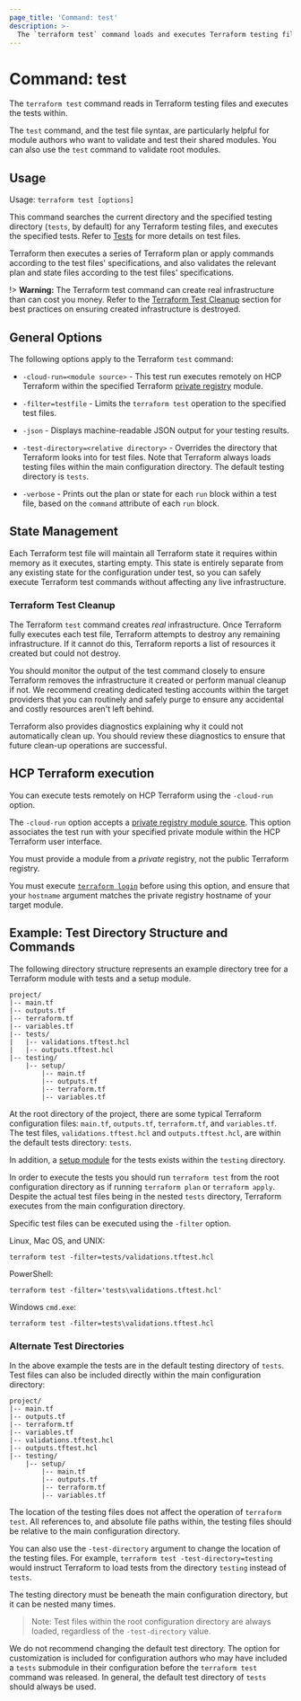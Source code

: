 ```yaml
---
page_title: 'Command: test'
description: >-
  The `terraform test` command loads and executes Terraform testing files.
---
```


# Command: test

The `terraform test` command reads in Terraform testing files and executes the tests within.

The `test` command, and the test file syntax, are particularly helpful for module authors who want to validate and test their shared modules. You can also use the `test` command to validate root modules.

## Usage

Usage: `terraform test [options]`

This command searches the current directory and the specified testing directory (`tests`, by default) for any Terraform testing files, and executes the specified tests. Refer to [Tests](/terraform/language/tests) for more details on test files.

Terraform then executes a series of Terraform plan or apply commands according to the test files' specifications, and also validates the relevant plan and state files according to the test files' specifications.

!> **Warning:** The Terraform test command can create real infrastructure than can cost you money. Refer to the [Terraform Test Cleanup](#terraform-test-cleanup) section for best practices on ensuring created infrastructure is destroyed.

## General Options

The following options apply to the Terraform `test` command:

* `-cloud-run=<module source>` - This test run executes remotely on HCP Terraform within the specified Terraform [private registry](/terraform/language/modules/sources#terraform-registry) module.

* `-filter=testfile` - Limits the `terraform test` operation to the specified test files.

* `-json` - Displays machine-readable JSON output for your testing results.

* `-test-directory=<relative directory>` - Overrides the directory that Terraform looks into for test files. Note that Terraform always loads testing files within the main configuration directory. The default testing directory is `tests`.

* `-verbose` - Prints out the plan or state for each `run` block within a test file, based on the `command` attribute of each `run` block.

## State Management

Each Terraform test file will maintain all Terraform state it requires within memory as it executes, starting empty. This state is entirely separate from any existing state for the configuration under test, so you can safely execute Terraform test commands without affecting any live infrastructure.

### Terraform Test Cleanup

The Terraform `test` command creates _real_ infrastructure. Once Terraform fully executes each test file, Terraform attempts to destroy any remaining infrastructure. If it cannot do this, Terraform reports a list of resources it created but could not destroy.

You should monitor the output of the test command closely to ensure Terraform removes the infrastructure it created or perform manual cleanup if not. We recommend creating dedicated testing accounts within the target providers that you can routinely and safely purge to ensure any accidental and costly resources aren't left behind.

Terraform also provides diagnostics explaining why it could not automatically clean up. You should review these diagnostics to ensure that future clean-up operations are successful.

## HCP Terraform execution

You can execute tests remotely on HCP Terraform using the `-cloud-run` option.

The `-cloud-run` option accepts a [private registry module source](/terraform/language/modules/sources#terraform-registry). This option associates the test run with your specified private module within the HCP Terraform user interface.

You must provide a module from a _private_ registry, not the public Terraform registry.

You must execute [`terraform login`](/terraform/cli/commands/login) before using this option, and ensure that your `hostname` argument matches the private registry hostname of your target module.

## Example: Test Directory Structure and Commands

The following directory structure represents an example directory tree for a Terraform module with tests and a setup module.

```
project/
|-- main.tf
|-- outputs.tf
|-- terraform.tf
|-- variables.tf
|-- tests/
|   |-- validations.tftest.hcl
|   |-- outputs.tftest.hcl
|-- testing/
    |-- setup/
        |-- main.tf
        |-- outputs.tf
        |-- terraform.tf
        |-- variables.tf
```

At the root directory of the project, there are some typical Terraform configuration files: `main.tf`, `outputs.tf`, `terraform.tf`, and `variables.tf`. The test files, `validations.tftest.hcl` and `outputs.tftest.hcl`, are within the default tests directory: `tests`.

In addition, a [setup module](/terraform/language/tests#modules) for the tests exists within the `testing` directory.

In order to execute the tests you should run `terraform test` from the root configuration directory as if running `terraform plan` or `terraform apply`. Despite the actual test files being in the nested `tests` directory, Terraform executes from the main configuration directory.

Specific test files can be executed using the `-filter` option.

Linux, Mac OS, and UNIX:

```shell
terraform test -filter=tests/validations.tftest.hcl
```

PowerShell:

```shell
terraform test -filter='tests\validations.tftest.hcl'
```

Windows `cmd.exe`:

```shell
terraform test -filter=tests\validations.tftest.hcl
```

### Alternate Test Directories

In the above example the tests are in the default testing directory of `tests`. Test files can also be included directly within the main configuration directory:

```
project/
|-- main.tf
|-- outputs.tf
|-- terraform.tf
|-- variables.tf
|-- validations.tftest.hcl
|-- outputs.tftest.hcl
|-- testing/
    |-- setup/
        |-- main.tf
        |-- outputs.tf
        |-- terraform.tf
        |-- variables.tf
```

The location of the testing files does not affect the operation of `terraform test`. All references to, and absolute file paths within, the testing files should be relative to the main configuration directory.

You can also use the `-test-directory` argument to change the location of the testing files. For example, `terraform test -test-directory=testing` would instruct Terraform to load tests from the directory `testing` instead of `tests`.

The testing directory must be beneath the main configuration directory, but it can be nested many times.

> Note: Test files within the root configuration directory are always loaded, regardless of the `-test-directory` value.

We do not recommend changing the default test directory. The option for customization is included for configuration authors who may have included a `tests` submodule in their configuration before the `terraform test` command was released. In general, the default test directory of `tests` should always be used.
